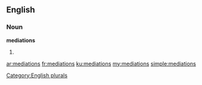 ==English==

===Noun===
'''mediations'''

# {{plural of|[[mediation]]}}

[[Category:English plurals]]

[[ar:mediations]]
[[fr:mediations]]
[[ku:mediations]]
[[my:mediations]]
[[simple:mediations]]
